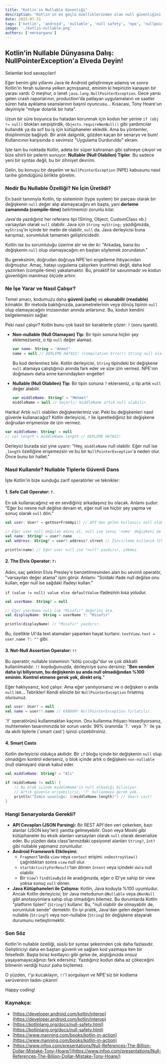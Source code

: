 ```yaml
---
title: "Kotlin'in Nullable Güvenliği"
description: "Kotlin'in en güçlü özelliklerinden olan null güvenliğini (null safety) derinlemesine keşfedin."
date: 2025-07-31
tags: ['kotlin', 'android', 'nullable', 'null safety', 'npe', 'nullpointerexception']
image: './kotlin-nullable.png'
authors: ['emreargana']
---
```



## Kotlin'in Nullable Dünyasına Dalış: NullPointerException'a Elveda Deyin!

Selamlar kod savaşçıları!

Eğer benim gibi yıllarını Java ile Android geliştirmeye adamış ve sonra Kotlin'in ferah sularına yelken açmışsanız, eminim ki hepinizin kanayan bir yarası vardı: O meşhur, o lanet `java.lang.NullPointerException`. Gece yarısı gelen crash raporlarının, production'da patlayan uygulamaların ve saatler süren hata ayıklama seanslarının başrol oyuncusu... Kısacası, Tony Hoare'un deyimiyle "milyar dolarlık bir hata".

Uzun bir süre boyunca bu hatadan korunmak için kodun her yerine `if (obj != null)` blokları serpiştirdik, `Objects.requireNonNull()` gibi yardımcılar kullandık ya da sırf bu iş için kütüphaneler ekledik. Ama bu yöntemler, disiplinimize bağlıydı. Bir anlık dalgınlık, gözden kaçan bir senaryo ve bum! Kullanıcının karşısında o sevimsiz "Uygulama Durduruldu" ekranı.

İşte tam bu noktada Kotlin, adeta bir süper kahraman gibi sahneye çıkıyor ve bize sihirli bir pelerin sunuyor: **Nullable (Null Olabilen) Tipler**. Bu sadece yeni bir syntax değil, bu bir zihniyet devrimi.

Gelin, bu konuyu bir deşelim ve `NullPointerException` (NPE) kabusunu nasıl tarihe gömdüğünü birlikte görelim.

### Nedir Bu Nullable Özelliği? Ne İçin Üretildi?

En basit tanımıyla Kotlin, tip sisteminin (type system) bir parçası olarak bir değişkenin `null` değer alıp alamayacağını en başta, yani **derleme zamanında (compile-time)** belirtmemizi zorunlu kılar.

Java'da yazdığınız her referans tipi (String, Object, CustomClass vb.) varsayılan olarak `null` olabilir. Java için `String myString;` yazdığınızda, `myString`'in içinde bir metin de olabilir, `null` da. Java derleyicisi buna karışmaz, sorumluluk tamamen geliştiricidedir.

Kotlin ise bu sorumluluğu üzerine alır ve der ki: "Arkadaş, bana bu değişkenin `null` olup olamayacağını en baştan söylemek zorundasın."

Bu gereksinim, doğrudan doğruya NPE'leri engelleme ihtiyacından doğmuştur. Amaç, hatayı uygulama çalışırken (runtime) değil, daha kod yazılırken (compile-time) yakalamaktır. Bu, proaktif bir savunmadır ve kodun güvenliğini inanılmaz ölçüde artırır.

### Ne İşe Yarar ve Nasıl Çalışır?

Temel amacı, kodumuzu daha **güvenli (safe)** ve **okunabilir (readable)** kılmaktır. Bir metoda baktığınızda, parametrelerinin veya dönüş tipinin `null` olup olamayacağını imzasından anında anlarsınız. Bu, kodun kendini belgelemesini sağlar.

Peki nasıl çalışır? Kotlin bunu çok basit bir karakterle çözer: `?` (soru işareti).

  * **Non-nullable (Null Olamayan) Tip:** Bir tipin sonuna hiçbir şey eklemezseniz, o tip `null` değer alamaz.

    ```kotlin
    var name: String = "Ahmet"
    name = null // DERLEME HATASI! (Compilation Error!) String null olamaz.
    ```

    Bu kod derlenmez bile. Kotlin derleyicisi, `String` tipindeki bir değişkene `null` atamaya çalıştığınızı anında fark eder ve size izin vermez. NPE'nin doğmasını daha anne karnındayken engeller!

  * **Nullable (Null Olabilen) Tip:** Bir tipin sonuna `?` eklerseniz, o tip artık `null` değer alabilir.

    ```kotlin
    var middleName: String? = "Mehmet"
    middleName = null // Geçerli! middleName artık null olabilir.
    ```

Harika! Artık `null` olabilen değişkenlerimiz var. Peki bu değişkenleri nasıl güvenle kullanacağız? Kotlin derleyicisi, `?` ile işaretlediğiniz bir değişkene doğrudan erişmenize de izin vermez.

```kotlin
var middleName: String? = null
// val length = middleName.length // DERLEME HATASI!
```

Derleyici burada sizi yine uyarır: "Hey, `middleName` null olabilir. Eğer null ise `.length` özelliğine erişemezsin ve bu bir `NullPointerException`'a neden olur. Önce bunu bir hallet."

### Nasıl Kullanılır? Nullable Tiplerle Güvenli Dans

İşte Kotlin'in bize sunduğu zarif operatörler ve teknikler:

#### 1. Safe Call Operator: `?.`

En sık kullanacağınız ve en sevdiğiniz arkadaşınız bu olacak. Anlamı şudur: "Eğer bu nesne null değilse devam et, eğer null ise hiçbir şey yapma ve sonuç olarak `null` dön."

```kotlin
val user: User? = getUserFromApi() // API'den gelen kullanıcı null olabilir.

// Eğer user null değilse adını al, null ise sonuç 'name' değişkeni de null olsun.
val name: String? = user?.name
val address: String? = user?.address?.street // Zincirleme kullanım (Chaining)

println(name) // Eğer user null ise "null" yazdırır, çökmez.
```

#### 2. The Elvis Operator: `?:`

Adını, saç şeklinin Elvis Presley'e benzetilmesinden alan bu sevimli operatör, "varsayılan değer atama" işini görür. Anlamı: "Soldaki ifade null değilse onu kullan, eğer null ise sağdaki ifadeyi kullan."

`if (value != null) value else defaultValue` ifadesinin kısa yoludur.

```kotlin
val userName: String? = null

// Eğer userName null ise "Misafir" değerini ata.
val displayName: String = userName ?: "Misafir"

println(displayName) // "Misafir" yazdırır.
```

Bu, özellikle UI'da text atamaları yaparken hayat kurtarır. `textView.text = user.name ?: ""` gibi.

#### 3. Not-Null Assertion Operator: `!!`

Bu operatör, nullable sisteminin "kötü çocuğu"dur ve çok dikkatli kullanılmalıdır. `!!` koyduğunuzda, derleyiciye şunu dersiniz: "**Ben senden daha iyi biliyorum, bu değişkenin şu anda null olmadığından %100 eminim. Kontrol etmene gerek yok, direkt eriş.**"

Eğer haklıysanız, kod çalışır. Ama eğer yanılıyorsanız ve o değişken o anda `null` ise... Tebrikler! Kendi elinizle bir `NullPointerException` fırlatmış olursunuz.

```kotlin
val user: User? = null
val name = user!!.name // KABOOM! NullPointerException fırlatılır.
```

<Callout title="Bir geliştirici tavsiyesi" variant="note">
 `!!` operatörünü kullanmaktan kaçının. Onu kullanma ihtiyacı hissediyorsanız, muhtemelen tasarımınızda bir sorun vardır. 99% oranında `?.` veya `?:` ile ya da akıllı tiplerle (`smart cast`) işinizi çözebilirsiniz.
</Callout>

#### 4. Smart Casts

Kotlin derleyicisi oldukça akıllıdır. Bir `if` bloğu içinde bir değişkenin `null` olup olmadığını kontrol ederseniz, o blok içinde artık o değişkeni `non-nullable` (null olamayan) olarak kabul eder.

```kotlin
val middleName: String? = "Ali"

if (middleName != null) {
    // Bu blok içinde middleName'in null olmadığı biliniyor.
    // Artık güvenle erişebiliriz, '?' kullanmaya gerek yok.
    println("İsmin uzunluğu: ${middleName.length}") // Smart cast!
}
```

### Hangi Senaryolarda Gerekli?

  * **API Cevapları (JSON Parsing):** Bir REST API'den veri çekerken, bazı alanlar (JSON key'leri) yanıtta gelmeyebilir. Gson veya Moshi gibi kütüphaneler bu eksik alanları varsayılan olarak `null` olarak deserialize eder. Bu yüzden data class'larınızdaki opsiyonel alanları `String?`, `Int?` gibi nullable yapmanız zorunludur.
  * **Android Framework Etkileşimi:**
      * `Fragment`'larda `view` veya `context` erişimi. `onDestroyView()` çağrıldıktan sonra `view` null olur.
      * `startActivityForResult`'tan dönen `Intent` veya içindeki `data` null olabilir.
      * Bir `View`'ı `findViewById` ile aradığınızda, eğer o ID'ye sahip bir view yoksa sonuç `null` döner.
  * **Java Kütüphaneleri ile Çalışma:** Kotlin, Java koduyla %100 uyumludur. Ancak Kotlin derleyicisi, bir Java metodunun `@Nullable` veya `@NonNull` gibi anotasyonlara sahip olup olmadığını bilemez. Bu durumlarda Kotlin "platform tipleri" (`String!`) kullanır. Bu, "null olabilir de olmayabilir de, sorumluluk sende" demektir. En iyi pratik, Java'dan gelen değeri hemen nullable (`String?`) veya non-nullable (`String`) bir değişkene atayarak durumunu netleştirmektir.

### Son Söz

Kotlin'in nullable özelliği, süslü bir syntax şekerinden çok daha fazlasıdır. Geliştiriciyi daha en baştan güvenli ve sağlam kod yazmaya iten bir felsefedir. Başta biraz kısıtlayıcı gibi gelse de, alıştığınızda onsuz yaşayamayacağınızı fark edersiniz. Yazdığınız kodun daha az çökeceğini bilmenin verdiği huzur paha biçilemez.

O yüzden, `?`'yı kucaklayın, `!!`'i sorgulayın ve NPE'siz bir kodlama serüveninin tadını çıkarın!

Happy coding!

### Kaynakça:
  * [https://developer.android.com/kotlin/interop](https://developer.android.com/kotlin/interop)
  * [https://kotlinlang.org/docs/null-safety.html](https://kotlinlang.org/docs/null-safety.html)
  * [https://www.manning.com/books/kotlin-in-action](https://www.manning.com/books/kotlin-in-action)
  * [https://www.infoq.com/presentations/Null-References-The-Billion-Dollar-Mistake-Tony-Hoare/](https://www.infoq.com/presentations/Null-References-The-Billion-Dollar-Mistake-Tony-Hoare/)
